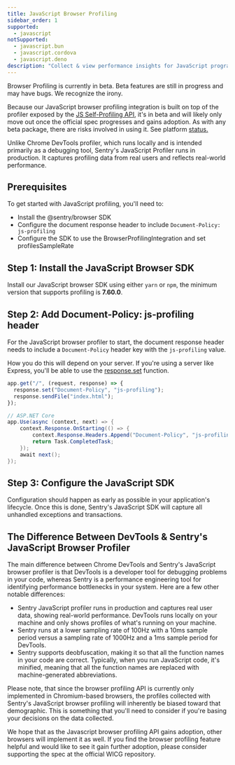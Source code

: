 ```yaml
---
title: JavaScript Browser Profiling
sidebar_order: 1
supported:
  - javascript
notSupported:
  - javascript.bun
  - javascript.cordova
  - javascript.deno
description: "Collect & view performance insights for JavaScript programs with Sentry’s JavaScript Profiling integration. Get started with browser profiling here."
---
```


<Note>

Browser Profiling is currently in beta. Beta features are still in progress and may have bugs. We recognize the irony.

</Note>

Because our JavaScript browser profiling integration is built on top of the profiler exposed by the [JS Self-Profiling API](https://wicg.github.io/js-self-profiling/), it's in beta and will likely only move out once the official spec progresses and gains adoption. As with any beta package, there are risks involved in using it. See platform [status.](https://chromestatus.com/feature/5170190448852992)

Unlike Chrome DevTools profiler, which runs locally and is intended primarily as a debugging tool, Sentry's JavaScript Profiler runs in production. It captures profiling data from real users and reflects real-world performance.

## Prerequisites

To get started with JavaScript profiling, you'll need to:

- Install the @sentry/browser SDK
- Configure the document response header to include `Document-Policy: js-profiling`
- Configure the SDK to use the BrowserProfilingIntegration and set profilesSampleRate

## Step 1: Install the JavaScript Browser SDK

Install our JavaScript browser SDK using either `yarn` or `npm`, the minimum version that supports profiling is **7.60.0**.

<PlatformContent includePath="profiling/automatic-instrumentation-intro" />

## Step 2: Add Document-Policy: js-profiling header

For the JavaScript browser profiler to start, the document response header needs to include a `Document-Policy` header key with the `js-profiling` value.

How you do this will depend on your server. If you're using a server like Express, you'll be able to use the [response.set](https://expressjs.com/en/4x/api.html#res.set) function.

```js
app.get("/", (request, response) => {
  response.set("Document-Policy", "js-profiling");
  response.sendFile("index.html");
});
```

```csharp
// ASP.NET Core
app.Use(async (context, next) => {
    context.Response.OnStarting(() => {
        context.Response.Headers.Append("Document-Policy", "js-profiling");
        return Task.CompletedTask;
    });
    await next();
});
```

## Step 3: Configure the JavaScript SDK

Configuration should happen as early as possible in your application's lifecycle. Once this is done, Sentry's JavaScript SDK will capture all unhandled exceptions and transactions.

<PlatformContent includePath="profiling/automatic-instrumentation-setup" />

## The Difference Between DevTools & Sentry's JavaScript Browser Profiler

The main difference between Chrome DevTools and Sentry's JavaScript browser profiler is that DevTools is a developer tool for debugging problems in your code, whereas Sentry is a performance engineering tool for identifying performance bottlenecks in your system. Here are a few other notable differences:

- Sentry JavaScript profiler runs in production and captures real user data, showing real-world performance. DevTools runs locally on your machine and only shows profiles of what's running on your machine.
- Sentry runs at a lower sampling rate of 100Hz with a 10ms sample period versus a sampling rate of 1000Hz and a 1ms sample period for DevTools.
- Sentry supports deobfuscation, making it so that all the function names in your code are correct. Typically, when you run JavaScript code, it's minified, meaning that all the function names are replaced with machine-generated abbreviations.

Please note, that since the browser profiling API is currently only implemented in Chromium-based browsers, the profiles collected with Sentry's JavaScript browser profiling will inherently be biased toward that demographic. This is something that you'll need to consider if you're basing your decisions on the data collected.

We hope that as the Javascript browser profiling API gains adoption, other browsers will implement it as well. If you find the browser profiling feature helpful and would like to see it gain further adoption, please consider supporting the spec at the official WICG repository.

